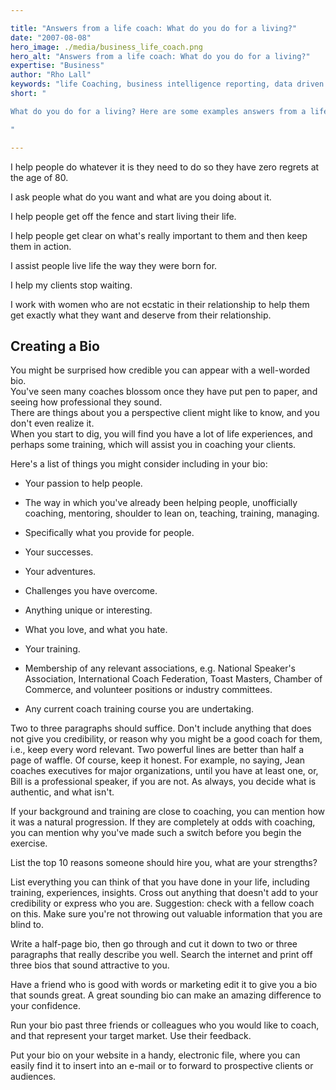 ```yaml
---

title: "Answers from a life coach: What do you do for a living?"
date: "2007-08-08"
hero_image: ./media/business_life_coach.png
hero_alt: "Answers from a life coach: What do you do for a living?"
expertise: "Business"
author: "Rho Lall"
keywords: "life Coaching, business intelligence reporting, data driven decision making, data driven decisions, using data to make decisions"
short: "

What do you do for a living? Here are some examples answers from a life coach.

"

---
```


I help people do whatever it is they need to do so they have zero regrets at the age of 80. 

I ask people what do you want and what are you doing about it.

I help people get off the fence and start living their life.

I help people get clear on what's really important to them and then keep them in action.

I assist people live life the way they were born for.

I help my clients stop waiting.

I work with women who are not ecstatic in their relationship to help them get exactly what they want and deserve from their relationship.

## Creating a Bio

You might be surprised how credible you can appear with a well-worded bio.  
You've seen many coaches blossom once they have put pen to paper, and seeing how professional they sound.  
There are things about you a perspective client might like to know, and you don't even realize it.  
When you start to dig, you will find you have a lot of life experiences, and perhaps some training, which will assist you in coaching your clients.

Here's a list of things you might consider including in your bio:

- Your passion to help people.
- The way in which you've already been helping people, unofficially coaching, mentoring, shoulder to lean on, teaching, training, managing.
- Specifically what you provide for people.
- Your successes.
- Your adventures.
- Challenges you have overcome.
- Anything unique or interesting.
- What you love, and what you hate.
- Your training.

- Membership of any relevant associations, e.g. National Speaker's Association, International Coach Federation, Toast Masters, Chamber of Commerce, and volunteer positions or industry committees. 
- Any current coach training course you are undertaking.

Two to three paragraphs should suffice. Don't include anything that does not give you credibility, or reason why you might be a good coach for them, i.e., 
keep every word relevant.  Two powerful lines are better than half a page of waffle.  Of course, keep it honest. 
For example, no saying, Jean coaches executives for major organizations, until you have at least one, or, Bill is a professional speaker, if you are not.  As always, you decide what is authentic, and what isn't.

If your background and training are close to coaching, you can mention how it was a natural progression.  If they are completely at odds with coaching, you can mention why you've made such a switch before you begin the exercise.

List the top 10 reasons someone should hire you, what are your strengths?

List everything you can think of that you have done in your life, including training, experiences, insights.  Cross out anything that doesn't add to your credibility or express who you are.  Suggestion: check with a fellow coach on this.  Make sure you're not throwing out valuable information that you are blind to.

Write a half-page bio, then go through and cut it down to two or three paragraphs that really describe you well.  Search the internet and print off three bios that sound attractive to you.

Have a friend who is good with words or marketing edit it to give you a bio that sounds great.  A great sounding bio can make an amazing difference to your confidence.

Run your bio past three friends or colleagues who you would like to coach, and that represent your target market.  Use their feedback.

Put your bio on your website in a handy, electronic file, where you can easily find it to insert into an e-mail or to forward to prospective clients or audiences.
